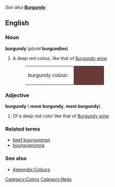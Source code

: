 ''See also'' '''[[Burgundy]]'''

==English==

===Noun===
'''burgundy''' (''plural'' '''burgundies''')
#A deep red colour, like that of [[Burgundy wine]].
#:<table><tr><td>burgundy colour: &nbsp;</td><td bgcolor="#673A37" width="80">&nbsp; </td></tr></table>

===Adjective===
'''burgundy''' ({{compar}} '''more burgundy''', {{superl}} '''most burgundy''')
#Of a deep red color like that of [[Burgundy wine]].

===Related terms===
*[[beef bourguignon]]
*[[bourguignonne]]

===See also===
*[[Wiktionary_Appendix:Colours|Appendix:Colours]]

[[Category:Colors]]
[[Category:Reds]]